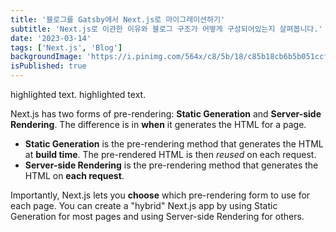 ```yaml
---
title: '블로그를 Gatsby에서 Next.js로 마이그레이션하기'
subtitle: 'Next.js로 이관한 이유와 블로그 구조가 어떻게 구성되어있는지 살펴봅니다.'
date: '2023-03-14'
tags: ['Next.js', 'Blog']
backgroundImage: 'https://i.pinimg.com/564x/c8/5b/18/c85b18cb6b5b051ccf3fd0f96300134e.jpg'
isPublished: true
---
```


<Highlight>highlighted text</Highlight>.
<Highlight>highlighted text</Highlight>.

Next.js has two forms of pre-rendering: **Static Generation** and **Server-side Rendering**. The difference is in **when** it generates the HTML for a page.

- **Static Generation** is the pre-rendering method that generates the HTML at **build time**. The pre-rendered HTML is then _reused_ on each request.
- **Server-side Rendering** is the pre-rendering method that generates the HTML on **each request**.

Importantly, Next.js lets you **choose** which pre-rendering form to use for each page. You can create a "hybrid" Next.js app by using Static Generation for most pages and using Server-side Rendering for others.